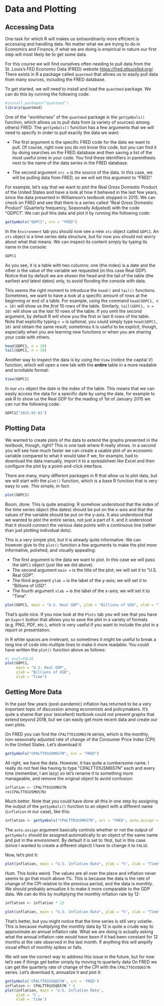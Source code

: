 
# Data and Plotting

## Accessing Data

One task for which R will makes us extraordinarily more efficient is accessing and handling data. No matter what we are trying to do in Economics and Finance, if what we are doing is empirical in nature our first step will most likely be to get some data.

For this course we will find ourselves often needing to pull data from the St. Louis's FED Economic Data (FRED) website [https://fred.stlouisfed.org/](https://fred.stlouisfed.org/). There exists in R a package called `quantmod` that allows us to easily pull data from many sources, including the FRED database.

To get started, we will need to install and load the `quantmod` package. We can do this by running the following code:

```r
#install.packages("quantmod")
library(quantmod)
```

One of the "workhorses" of the `quantmod` package is the `getSymbols()` function, which allows us to pull data from (a variety of sources) among others) FRED. The `getSymbols()` function has a few arguments that we will need to specify in order to pull exactly the data we want:

* The first argument is the specific FRED code for the data we want to pull. Of course, right now you do not know this code, but you can find it by doing searches on the FRED database and then saving a list of the most useful ones in your code. You find these identifiers in parenthesis next to the name of the data series in the FRED database.

* The second argument `src =` is the source of the data. In this case, we will be pulling data from FRED, so we will set this argument to "FRED".


For example, let's say that we want to plot the Real Gross Domestic Product of the United States and have a look at how it behaved in the last few years, since the data presented in Williamson's textbook stopped in 2015. We can check on FRED and see that there is a series called "Real Gross Domestic Product" (Quarterly frequency, Seasonally Adjusted) with the code "GDPC1". We can pull this data and plot it by running the following code:

```r
getSymbols("GDPC1", src = "FRED")
```

In the `Environment` tab you should now see a new `xts` object called `GDPC1`. An `xts` object is a time series data structure, but for now you should not worry about what that means.
We can inspect its content simply by typing its name in the console:

```r
GDPC1
```
As you see, it is a table with two columns: one (the index) is a date and the other is the value of the variable we requested (in this case Real GDP). Notice that by default we are shown the head and the tail of the table (the earliest and latest dates) only, to avoid flooding the console with data.

This seems the right moment to introduce the `head()` and `tail()` functions. Sometimes, we want to have a look at a specific amount of rows at the beginning or end of a table. For example, using the command `head(GDPC1, n = 10)` will show us the *first* 10 rows of the table. Similarly, `tail(GDPC1, n = 10)` will show us the *last* 10 rows of the table. If you omit the second argument, by default R will show you the first or last 6 rows of the table. Note that explicitly typing `n = ` is optional, you could simply type `head(GDPC1, 10)` and obtain the same result; sometimes it is useful to be explicit, though, especially when you are learning new functions or when you are sharing your code with others.


```r
head(GDPC1, n = 10)
tail(GDPC1, n = 10)
```

Another way to inspect the data is by using the `View` (notice the capital *V*) function, which will open a new tab with the **entire** table in a more readable and scrollable format:

```r
View(GDPC1)
```

In our `xts` object the date is the index of the table. This means that we can easily access the data for a specific date by using the date, for example to ask R to show us the Real GDP for the reading of 1st of January 2015 we can run the following code:

```r
GDPC1["2015-01-01"]
```

## Plotting Data

We wanted to create plots of the data to extend the graphs presented in the textbook, though, right? This is one task where R really shines. In a second you will see how much faster we can create a usable plot of an economic variable compared to what it would take if we, for example, had to download the data manually, import it to a spreadsheet like Excel and then configure the plot by a point-and-click interface.

There are many, many different packages in R that allow us to plot data, but we will start with the `plot()` function, which is a base R function that is very easy to use. *This* simple, in fact:

```r
plot(GDPC1)
```
Boom, done. This is quite amazing: R somehow understood that the index of the time series object (the dates) should be put on the x-axis and that the values of the variable should be put on the y-axis. It also understood that we wanted to plot the entire series, not just a part of it. and it understood that it should connect the various data points with a continuous line (rather than just plotting individual dots).

This is a very simple plot, but it is already quite informative. We can however give to the `plot()` function a few arguments to make the plot *more* informative, polished, and visually appealing:

* The first argument is the data we want to plot. In this case we will pass the `GDPC1` object (just like we did above).
* The second argument `main =` is the title of the plot; we will set it to "U.S. Real GDP".
* The third argument `ylab =` is the label of the y-axis; we will set it to "Billions of USD".
* The fourth argument `xlab =` is the label of the x-axis; we will set it to "Time".

```r
plot(GDPC1, main = "U.S. Real GDP", ylab = "Billions of USD", xlab = "Time")
```
That's quite nice. If you now look at the `Plots` tab you will see that you have an `Export` button that allows you to save the plot in a variety of formats (e.g. PNG, PDF, etc.), which is very useful if you want to include the plot in a report or presentation.

::: callout-note
In R white spaces are irrelevant, so sometimes it might be useful to break a long line of code into multiple lines to make it more readable. 
You could have written the `plot()` function above as follows:

```r
#| eval=FALSE
plot(GDPC1, 
     main = "U.S. Real GDP", 
     ylab = "Billions of USD", 
     xlab = "Time")
```
:::

## Getting More Data

In the past few years (post-pandemic) inflation has returned to be a very important topic of discussion among economists and policymakers. It's quite a shame that your (excellent) textbook could not present graphs that extend beyond 2018, but we can easily get more recent data and create our own plots.

On FRED you can find the `CPALTT01USM657N` series, which is the monthly, non-seasonally adjusted rate of change of the Consumer Price Index (CPI) in the United States. Let's download it:

```r
getSymbols("CPALTT01USM657N", src = "FRED")
```
All right, we have the data. However, it has quite a cumbersome name. I really do not feel like having to type "CPALTT01USM657N" each and every time (remember, I am lazy) so let's rename it to something more manageable, and remove the original object to avoid confusion:


```r
inflation <- CPALTT01USM657N
rm(CPALTT01USM657N)
```

Much better. Note that you could have done all this in one step by assigning the output of the `getSymbols()` function to an object with a different name (`inflation` in our case), like this:

```r
inflation <- getSymbols("CPALTT01USM657N", src = "FRED", auto.assign = FALSE)
```

The `auto.assign` argument basically controls whether or not the output of `getSymbols` should be assigned automatically to an object of the same name and put in the environment. By default it is set to `TRUE`, but in this case (since I wanted to create a different object) I have to change it to `FALSE`.

Now, let's plot it:

```r
plot(inflation, main = "U.S. Inflation Rate", ylab = "%", xlab = "Time")
```

Hum. This looks weird. The values are all over the place and inflation never seems to go that much above 1\%. This is because the data is the rate of change of the CPI relative to the previous period, and the data is *monthly*. We should probably annualize it to make it more comparable to the GDP data. We can do this by multiplying the monthly inflation rate by 12:

```r
inflation <- inflation * 12
```

```r
plot(inflation, main = "U.S. Inflation Rate", ylab = "%", xlab = "Time")
```

That's better, but you might notice that the time series is still very volatile. This is because multiplying the monthly data by 12 is quite a crude way to approximate an annual inflation rate. What we are doing is actually asking what the annual inflation rate *would have been* if it had been constant for 12 months at the rate observed in the last month. If anything this will amplify visual effect of monthly spikes or falls.

We will see the correct way to address this issue in the future, but for now let's see if things get better simply by moving to quarterly data 
On FRED we can get the quarterly rate of change of the CPI with the `CPALTT01USQ657N` series. Let's download it, annualize it and plot it:


```r
getSymbols('CPALTT01USQ657N', src = 'FRED')
inflation <- CPALTT01USQ657N * 4
plot(inflation, main = 'U.S. Inflation Rate',
     ylab = '%',
     xlab = 'Time')
```

 